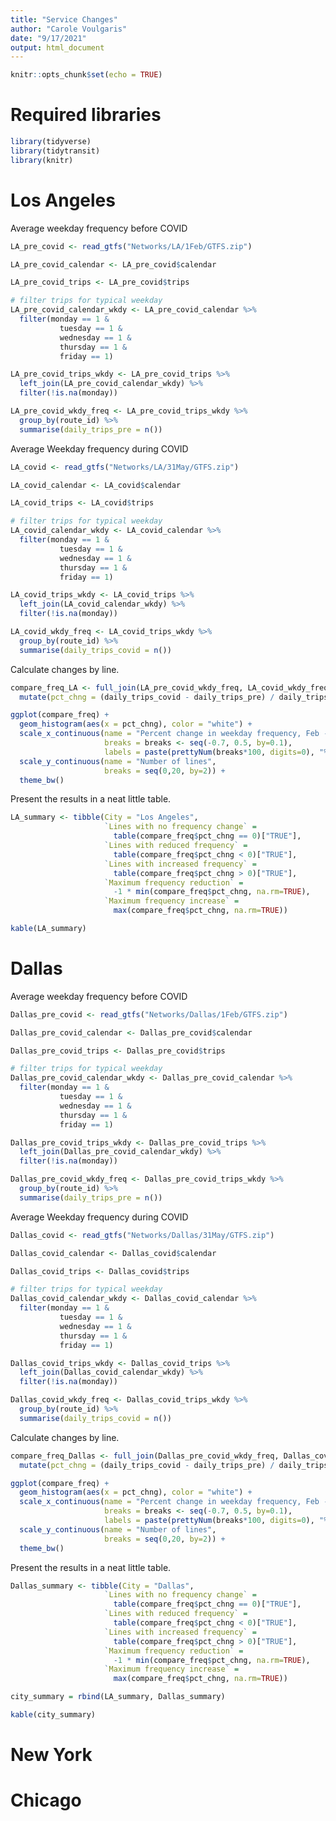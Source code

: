 ```yaml
---
title: "Service Changes"
author: "Carole Voulgaris"
date: "9/17/2021"
output: html_document
---
```


```r
knitr::opts_chunk$set(echo = TRUE)
```

# Required libraries

```r
library(tidyverse)
library(tidytransit)
library(knitr)
```

# Los Angeles

Average weekday frequency before COVID

```r
LA_pre_covid <- read_gtfs("Networks/LA/1Feb/GTFS.zip")

LA_pre_covid_calendar <- LA_pre_covid$calendar

LA_pre_covid_trips <- LA_pre_covid$trips

# filter trips for typical weekday
LA_pre_covid_calendar_wkdy <- LA_pre_covid_calendar %>%
  filter(monday == 1 &
           tuesday == 1 &
           wednesday == 1 &
           thursday == 1 &
           friday == 1)

LA_pre_covid_trips_wkdy <- LA_pre_covid_trips %>%
  left_join(LA_pre_covid_calendar_wkdy) %>%
  filter(!is.na(monday))

LA_pre_covid_wkdy_freq <- LA_pre_covid_trips_wkdy %>%
  group_by(route_id) %>%
  summarise(daily_trips_pre = n())

```

Average Weekday frequency during COVID

```r
LA_covid <- read_gtfs("Networks/LA/31May/GTFS.zip")

LA_covid_calendar <- LA_covid$calendar

LA_covid_trips <- LA_covid$trips

# filter trips for typical weekday
LA_covid_calendar_wkdy <- LA_covid_calendar %>%
  filter(monday == 1 &
           tuesday == 1 &
           wednesday == 1 &
           thursday == 1 &
           friday == 1)

LA_covid_trips_wkdy <- LA_covid_trips %>%
  left_join(LA_covid_calendar_wkdy) %>%
  filter(!is.na(monday))

LA_covid_wkdy_freq <- LA_covid_trips_wkdy %>%
  group_by(route_id) %>%
  summarise(daily_trips_covid = n())

```

Calculate changes by line.

```r
compare_freq_LA <- full_join(LA_pre_covid_wkdy_freq, LA_covid_wkdy_freq) %>%
  mutate(pct_chng = (daily_trips_covid - daily_trips_pre) / daily_trips_pre) 

ggplot(compare_freq) +
  geom_histogram(aes(x = pct_chng), color = "white") +
  scale_x_continuous(name = "Percent change in weekday frequency, Feb - May, 2020",
                     breaks = breaks <- seq(-0.7, 0.5, by=0.1),
                     labels = paste(prettyNum(breaks*100, digits=0), "%", sep="")) +
  scale_y_continuous(name = "Number of lines",
                     breaks = seq(0,20, by=2)) +
  theme_bw()
```

Present the results in a neat little table.

```r
LA_summary <- tibble(City = "Los Angeles",
                     `Lines with no frequency change` = 
                       table(compare_freq$pct_chng == 0)["TRUE"],
                     `Lines with reduced frequency` =
                       table(compare_freq$pct_chng < 0)["TRUE"],
                     `Lines with increased frequency` = 
                       table(compare_freq$pct_chng > 0)["TRUE"],
                     `Maximum frequency reduction` = 
                       -1 * min(compare_freq$pct_chng, na.rm=TRUE),
                     `Maximum frequency increase` =
                       max(compare_freq$pct_chng, na.rm=TRUE))

kable(LA_summary)
```

# Dallas

Average weekday frequency before COVID

```r
Dallas_pre_covid <- read_gtfs("Networks/Dallas/1Feb/GTFS.zip")

Dallas_pre_covid_calendar <- Dallas_pre_covid$calendar

Dallas_pre_covid_trips <- Dallas_pre_covid$trips

# filter trips for typical weekday
Dallas_pre_covid_calendar_wkdy <- Dallas_pre_covid_calendar %>%
  filter(monday == 1 &
           tuesday == 1 &
           wednesday == 1 &
           thursday == 1 &
           friday == 1)

Dallas_pre_covid_trips_wkdy <- Dallas_pre_covid_trips %>%
  left_join(Dallas_pre_covid_calendar_wkdy) %>%
  filter(!is.na(monday))

Dallas_pre_covid_wkdy_freq <- Dallas_pre_covid_trips_wkdy %>%
  group_by(route_id) %>%
  summarise(daily_trips_pre = n())

```

Average Weekday frequency during COVID

```r
Dallas_covid <- read_gtfs("Networks/Dallas/31May/GTFS.zip")

Dallas_covid_calendar <- Dallas_covid$calendar

Dallas_covid_trips <- Dallas_covid$trips

# filter trips for typical weekday
Dallas_covid_calendar_wkdy <- Dallas_covid_calendar %>%
  filter(monday == 1 &
           tuesday == 1 &
           wednesday == 1 &
           thursday == 1 &
           friday == 1)

Dallas_covid_trips_wkdy <- Dallas_covid_trips %>%
  left_join(Dallas_covid_calendar_wkdy) %>%
  filter(!is.na(monday))

Dallas_covid_wkdy_freq <- Dallas_covid_trips_wkdy %>%
  group_by(route_id) %>%
  summarise(daily_trips_covid = n())

```

Calculate changes by line.

```r
compare_freq_Dallas <- full_join(Dallas_pre_covid_wkdy_freq, Dallas_covid_wkdy_freq) %>%
  mutate(pct_chng = (daily_trips_covid - daily_trips_pre) / daily_trips_pre) 

ggplot(compare_freq) +
  geom_histogram(aes(x = pct_chng), color = "white") +
  scale_x_continuous(name = "Percent change in weekday frequency, Feb - May, 2020",
                     breaks = breaks <- seq(-0.7, 0.5, by=0.1),
                     labels = paste(prettyNum(breaks*100, digits=0), "%", sep="")) +
  scale_y_continuous(name = "Number of lines",
                     breaks = seq(0,20, by=2)) +
  theme_bw()
```

Present the results in a neat little table.

```r
Dallas_summary <- tibble(City = "Dallas",
                     `Lines with no frequency change` = 
                       table(compare_freq$pct_chng == 0)["TRUE"],
                     `Lines with reduced frequency` =
                       table(compare_freq$pct_chng < 0)["TRUE"],
                     `Lines with increased frequency` = 
                       table(compare_freq$pct_chng > 0)["TRUE"],
                     `Maximum frequency reduction` = 
                       -1 * min(compare_freq$pct_chng, na.rm=TRUE),
                     `Maximum frequency increase` =
                       max(compare_freq$pct_chng, na.rm=TRUE))

city_summary = rbind(LA_summary, Dallas_summary)

kable(city_summary)
```

# New York

# Chicago




